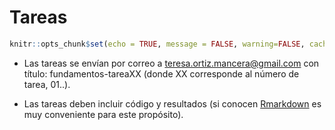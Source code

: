 # Tareas {-}

```r
knitr::opts_chunk$set(echo = TRUE, message = FALSE, warning=FALSE, cache =TRUE)
```

* Las tareas se envían por correo a <teresa.ortiz.mancera@gmail.com> con título: 
fundamentos-tareaXX (donde XX corresponde al número de tarea, 01..). 

* Las tareas deben incluir código y resultados (si conocen [Rmarkdown](https://rmarkdown.rstudio.com) es muy conveniente para este propósito).
